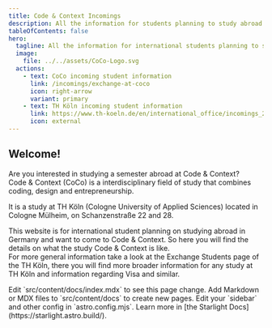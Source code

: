 ```yaml
---
title: Code & Context Incomings
description: All the information for students planning to study abroad in Germany at Code & Context.
tableOfContents: false
hero:
  tagline: All the information for international students planning to study abroad in Germany at Code & Context.
  image:
    file: ../../assets/CoCo-Logo.svg
  actions:
    - text: CoCo incoming student information
      link: /incomings/exchange-at-coco
      icon: right-arrow
      variant: primary
    - text: TH Köln incoming student information
      link: https://www.th-koeln.de/en/international_office/incomings_21389.php
      icon: external
---
```



## Welcome!

Are you interested in studying a semester abroad at Code & Context?  
Code & Context (CoCo) is a interdisciplinary field of study that combines coding, design and entrepreneurship.

It is a study at TH Köln (Cologne University of Applied Sciences) located in Cologne Mülheim, on Schanzenstraße 22 and 28.

This website is for international student planning on studying abroad in Germany and want to come to Code & Context. So here you will find the details on what the study Code & Context is like.  
For more general information take a look at the Exchange Students page of the TH Köln, there you will find more broader information for any study at TH Köln and information regarding Visa and similar.

<CardGrid stagger>
	<Card title="Update content" icon="pencil">
		Edit `src/content/docs/index.mdx` to see this page change.
	</Card>
	<Card title="Add new content" icon="add-document">
		Add Markdown or MDX files to `src/content/docs` to create new pages.
	</Card>
	<Card title="Configure your site" icon="setting">
		Edit your `sidebar` and other config in `astro.config.mjs`.
	</Card>
	<Card title="Read the docs" icon="open-book">
		Learn more in [the Starlight Docs](https://starlight.astro.build/).
	</Card>
</CardGrid>
